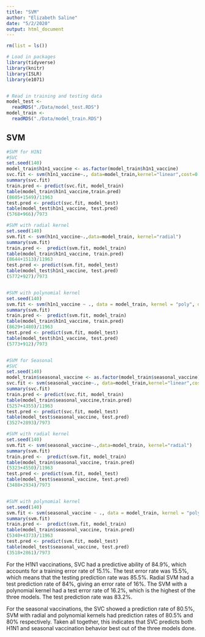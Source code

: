 ```yaml
---
title: "SVM"
author: "Elizabeth Saline"
date: "5/2/2020"
output: html_document
---
```


```r

rm(list = ls())

# Load in packages
library(tidyverse)
library(knitr)
library(ISLR)
library(e1071)


# Read in training and testing data
model_test <- 
  readRDS("./Data/model_test.RDS") 
model_train <- 
  readRDS("./Data/model_train.RDS")

```

## SVM



```r
#SVM for H1N1
#SVC
set.seed(140)
model_train$h1n1_vaccine <- as.factor(model_train$h1n1_vaccine)
svc.fit <- svm(h1n1_vaccine~., data=model_train,kernel="linear",cost=0.01)
summary(svc.fit)
train.pred <- predict(svc.fit, model_train)
table(model_train$h1n1_vaccine,train.pred)
(8605+1549)/11963
test.pred <- predict(svc.fit, model_test)
table(model_test$h1n1_vaccine, test.pred)
(5768+966)/7973

#SVM with radial kernel
set.seed(140)
svm.fit <- svm(h1n1_vaccine~.,data=model_train, kernel="radial")
summary(svm.fit)
train.pred <-  predict(svm.fit, model_train)
table(model_train$h1n1_vaccine, train.pred)
(8644+1513)/11963
test.pred <- predict(svm.fit, model_test)
table(model_test$h1n1_vaccine, test.pred)
(5772+927)/7973


#SVM with polynomial kernel
set.seed(140)
svm.fit <- svm(h1n1_vaccine ~ ., data = model_train, kernel = "poly", degree = 2)
summary(svm.fit)
train.pred <-  predict(svm.fit, model_train)
table(model_train$h1n1_vaccine, train.pred)
(8629+1480)/11963
test.pred <- predict(svm.fit, model_test)
table(model_test$h1n1_vaccine, test.pred)
(5773+912)/7973


#SVM for Seasonal
#SVC
set.seed(140)
model_train$seasonal_vaccine <- as.factor(model_train$seasonal_vaccine)
svc.fit <- svm(seasonal_vaccine~., data=model_train,kernel="linear",cost=0.01)
summary(svc.fit)
train.pred <- predict(svc.fit, model_train)
table(model_train$seasonal_vaccine,train.pred)
(5257+4355)/11963
test.pred <- predict(svc.fit, model_test)
table(model_test$seasonal_vaccine, test.pred)
(3527+2893)/7973

#SVM with radial kernel
set.seed(140)
svm.fit <- svm(seasonal_vaccine~.,data=model_train, kernel="radial")
summary(svm.fit)
train.pred <-  predict(svm.fit, model_train)
table(model_train$seasonal_vaccine, train.pred)
(5323+4550)/11963
test.pred <- predict(svm.fit, model_test)
table(model_test$seasonal_vaccine, test.pred)
(3488+2934)/7973


#SVM with polynomial kernel
set.seed(140)
svm.fit <- svm(seasonal_vaccine ~ ., data = model_train, kernel = "poly", degree = 2)
summary(svm.fit)
train.pred <-  predict(svm.fit, model_train)
table(model_train$seasonal_vaccine, train.pred)
(5340+4373)/11963
test.pred <- predict(svm.fit, model_test)
table(model_test$seasonal_vaccine, test.pred)
(3518+2861)/7973
```

For the H1N1 vaccinations, SVC had a predictive ability of 84.9%, which accounts for a training error rate of 15.1%.  The test error rate was 15.5%, which means that the testing prediction rate was 85.5%.  Radial SVM had a test prediction rate of 84%, giving an error rate of 16%.  The SVM with a polynomial kernel had a test error rate of 16.2%, which is the highest of the three models.  The test prediction rate was 83.2%.

For the seasonal vaccinations, the SVC showed a prediction rate of 80.5%, SVM with radial and polynomial kernels had prediction rates of 80.5% and 80% respectively.  Taken all together, this indicates that SVC predicts both H1N1 and seasonal vaccination behavior best out of the three models done.